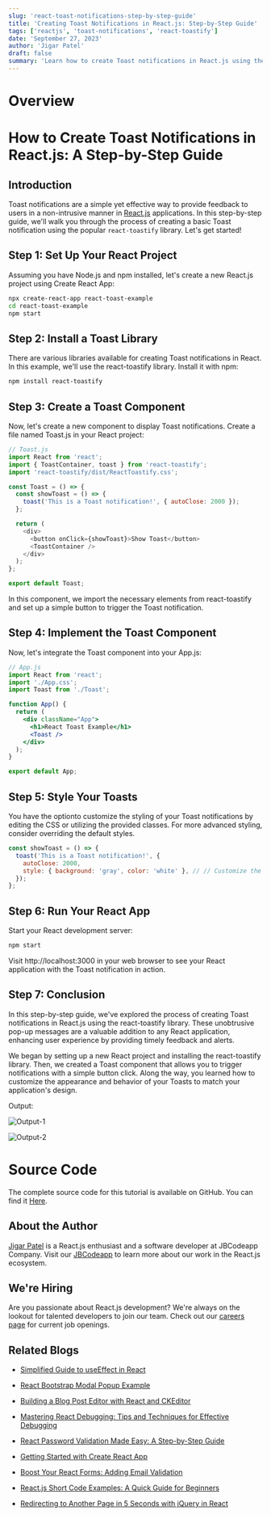```yaml
---
slug: 'react-toast-notifications-step-by-step-guide'
title: 'Creating Toast Notifications in React.js: Step-by-Step Guide'
tags: ['reactjs', 'toast-notifications', 'react-toastify']
date: 'September 27, 2023'
author: 'Jigar Patel'
draft: false
summary: 'Learn how to create Toast notifications in React.js using the react-toastify library. Follow this step-by-step guide by Jigar Patel.'
---
```


# Overview

<TOCInline toc={props.toc} exclude="Overview" toHeading={2} />

# How to Create Toast Notifications in React.js: A Step-by-Step Guide

## Introduction

Toast notifications are a simple yet effective way to provide feedback to users in a non-intrusive manner in [React.js](https://react.dev/learn) applications. In this step-by-step guide, we'll walk you through the process of creating a basic Toast notification using the popular `react-toastify` library. Let's get started!

## Step 1: Set Up Your React Project

Assuming you have Node.js and npm installed, let's create a new React.js project using Create React App:

```bash
npx create-react-app react-toast-example
cd react-toast-example
npm start
```

## Step 2: Install a Toast Library

There are various libraries available for creating Toast notifications in React. In this example, we'll use the react-toastify library. Install it with npm:

```bash
npm install react-toastify
```

## Step 3: Create a Toast Component

Now, let's create a new component to display Toast notifications. Create a file named Toast.js in your React project:

```javascript
// Toast.js
import React from 'react';
import { ToastContainer, toast } from 'react-toastify';
import 'react-toastify/dist/ReactToastify.css';

const Toast = () => {
  const showToast = () => {
    toast('This is a Toast notification!', { autoClose: 2000 });
  };

  return (
    <div>
      <button onClick={showToast}>Show Toast</button>
      <ToastContainer />
    </div>
  );
};

export default Toast;
```

In this component, we import the necessary elements from react-toastify and set up a simple button to trigger the Toast notification.

## Step 4: Implement the Toast Component

Now, let's integrate the Toast component into your App.js:

```jsx
// App.js
import React from 'react';
import './App.css';
import Toast from './Toast';

function App() {
  return (
    <div className="App">
      <h1>React Toast Example</h1>
      <Toast />
    </div>
  );
}

export default App;
```

## Step 5: Style Your Toasts

You have the optionto customize the styling of your Toast notifications by editing the CSS or utilizing the provided classes. For more advanced styling, consider overriding the default styles.

```jsx
const showToast = () => {
  toast('This is a Toast notification!', {
    autoClose: 2000,
    style: { background: 'gray', color: 'white' }, // // Customize the background and text color
  });
};
```

## Step 6: Run Your React App

Start your React development server:

```bash
npm start
```

Visit http://localhost:3000 in your web browser to see your React application with the Toast notification in action.

## Step 7: Conclusion

In this step-by-step guide, we've explored the process of creating Toast notifications in React.js using the react-toastify library. These unobtrusive pop-up messages are a valuable addition to any React application, enhancing user experience by providing timely feedback and alerts.

We began by setting up a new React project and installing the react-toastify library. Then, we created a Toast component that allows you to trigger notifications with a simple button click. Along the way, you learned how to customize the appearance and behavior of your Toasts to match your application's design.

Output:

![Output-1](/static/blog/react-toast-notifications-step-by-step-guide/image-1.png)

![Output-2](/static/blog/react-toast-notifications-step-by-step-guide/image-3.png)

# Source Code

The complete source code for this tutorial is available on GitHub. You can find it [Here](https://github.com/jbcodeapp/Blogs/tree/main/react-toast-example).

## About the Author

[Jigar Patel](https://expertlaravel.com) is a React.js enthusiast and a software developer at JBCodeapp Company. Visit our [JBCodeapp](https://jbcodeapp.com) to learn more about our work in the React.js ecosystem.

## We're Hiring

Are you passionate about React.js development? We're always on the lookout for talented developers to join our team. Check out our [careers page](https://jbcodeapp.com) for current job openings.

## Related Blogs

- [Simplified Guide to useEffect in React](simplified-guide-to-useeffect-in-react)

- [React Bootstrap Modal Popup Example](react-bootstrap-modal-example)

- [Building a Blog Post Editor with React and CKEditor](react-ckeditor-blog-editor)

- [Mastering React Debugging: Tips and Techniques for Effective Debugging](react-debugging-tips-and-techniques)

- [React Password Validation Made Easy: A Step-by-Step Guide](react-password-validation-step-by-step)

- [Getting Started with Create React App](getting-started-with-create-react-app)

- [Boost Your React Forms: Adding Email Validation](boost-your-react-forms-adding-email-validation)

- [React.js Short Code Examples: A Quick Guide for Beginners](reactjs-beginner-friendly-code-examples)

- [Redirecting to Another Page in 5 Seconds with jQuery in React](redirecting-another-page-5-seconds-jquery-in-react)
